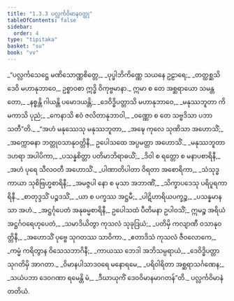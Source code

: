 ```yaml
---
title: "1.3.3 ပလ္လင်္ကဝိမာနဝတ္ထု"
tableOfContents: false
sidebar:
  order: 4
type: "tipitaka"
basket: "su"
book: "vv"
---
```



<DynamicBreadcrumb />

<Division number="307" book="vv">

<Paragraph number="331" type="verses" book="vv">
_“ပလ္လင်္ကသေဋ္ဌေ မဏိသောဏ္ဏစိတ္တေ,_  
_ပုပ္ဖါဘိကိဏ္ဏေ သယနေ ဥဠာရေ;_  
_တတ္ထစ္ဆသိ ဒေဝိ မဟာနုဘာဝေ,_  
ဥစ္စာဝစာ ဣဒ္ဓိ ဝိကုဗ္ဗမာနာ._  

</Paragraph>

</Division>
<Division number="308" book="vv">

<Paragraph number="332" type="verses" book="vv">
ဣမာ စ တေ အစ္ဆရာယော သမန္တတော,_  
_နစ္စန္တိ ဂါယန္တိ ပမောဒယန္တိ;_  
_ဒေဝိဒ္ဓိပတ္တာသိ မဟာနုဘာဝေ,_  
_မနုဿဘူတာ ကိမကာသိ ပုညံ;_  
_ကေနာသိ ဧဝံ ဇလိတာနုဘာဝါ,_  
_ဝဏ္ဏော စ တေ သဗ္ဗဒိသာ ပဘာသတီ”တိ._  

</Paragraph>

</Division>
<Division number="309" book="vv">

<Paragraph number="333" type="verses" book="vv">
_“အဟံ မနုဿေသု မနုဿဘူတာ,_  
_အဍ္ဎေ ကုလေ သုဏိသာ အဟောသိံ;_  
_အက္ကောဓနာ ဘတ္တုဝသာနုဝတ္တိနီ,_  
ဥပေါသထေ အပ္ပမတ္တာ အဟောသိံ._  

</Paragraph>

</Division>
<Division number="310" book="vv">

<Paragraph number="334" type="verses" book="vv">
_မနုဿဘူတာ ဒဟရာ အပါပိကာ,_  
_ပသန္နစိတ္တာ ပတိမာဘိရာဓယိံ;_  
_ဒိဝါ စ ရတ္တော စ မနာပစာရိနီ,_  
_အဟံ ပုရေ သီလဝတီ အဟောသိံ._  

</Paragraph>

</Division>
<Division number="311" book="vv">

<Paragraph number="335" type="verses" book="vv">
_ပါဏာတိပါတာ ဝိရတာ အစောရိကာ,_  
_သံသုဒ္ဓကာယာ သုစိဗြဟ္မစာရိနီ;_  
_အမဇ္ဇပါ နော စ မုသာ အဘာဏိံ,_  
_သိက္ခာပဒေသု ပရိပူရကာရိနီ._  

</Paragraph>

</Division>
<Division number="312" book="vv">

<Paragraph number="336" type="verses" book="vv">
_စာတုဒ္ဒသိံ ပဉ္စဒသိံ,_  
_ယာ စ ပက္ခဿ အဋ္ဌမီ;_  
_ပါဋိဟာရိယပက္ခဉ္စ,_  
_ပသန္နမာနသာ အဟံ._  

</Paragraph>

</Division>
<Division number="313" book="vv">

<Paragraph number="337" book="vv">
_အဋ္ဌင်္ဂုပေတံ အနုဓမ္မစာရိနီ,_  
ဥပေါသထံ ပီတိမနာ ဥပါဝသိံ;_  
ဣမဉ္စ အရိယံ အဋ္ဌင်္ဂဝရေဟုပေတံ,_  
_သမာဒိယိတွာ ကုသလံ သုခုဒြယံ;_  
_ပတိမှိ ကလျာဏီ ဝသာနုဝတ္တိနီ,_  
_အဟောသိံ ပုဗ္ဗေ သုဂတဿ သာဝိကာ._  

</Paragraph>

</Division>
<Division number="314" book="vv">

<Paragraph number="338" type="verses" book="vv">
_ဧတာဒိသံ ကုသလံ ဇီဝလောကေ,_  
_ကမ္မံ ကရိတွာန ဝိသေသဘာဂိနီ;_  
_ကာယဿ ဘေဒါ အဘိသမ္ပရာယံ,_  
_ဒေဝိဒ္ဓိပတ္တာ သုဂတိမှိ အာဂတာ._  

</Paragraph>

</Division>
<Division number="315" book="vv">

<Paragraph number="339" type="verses" book="vv">
_ဝိမာနပါသာဒဝရေ မနောရမေ,_  
_ပရိဝါရိတာ အစ္ဆရာသင်္ဂဏေန;_  
_သယံပဘာ ဒေဝဂဏာ ရမေန္တိ မံ,_  
_ဒီဃာယုကိံ ဒေဝဝိမာနမာဂတန်”တိ._  


</Paragraph>
</Division>

<Paragraph number="340" type="center" book="vv">
ပလ္လင်္ကဝိမာနံ တတိယံ.
</Paragraph>